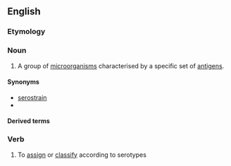 {{also|sérotype}}
==English==

===Etymology===
{{confix|en|sero|type}}

===Noun===
{{en-noun}}

# {{lb|en|immunology}} A group of [[microorganism]]s characterised by a specific set of [[antigen]]s.

====Synonyms====
* [[serostrain]]
* {{l|en|serovar}}

====Derived terms====
{{der2|en
|heteroserotype
|multiserotype
|monoserotype
|serotypeable
|intraserotype}}

===Verb===
{{en-verb}}

# To [[assign]] or [[classify]] according to serotypes